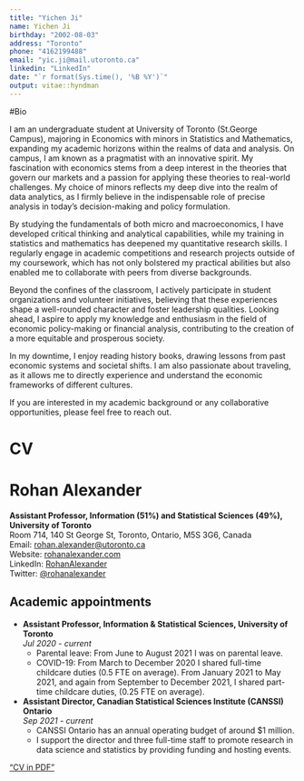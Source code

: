 ```yaml
---
title: "Yichen Ji"
name: Yichen Ji
birthday: "2002-08-03"
address: "Toronto"
phone: "4162199488"
email: "yic.ji@mail.utoronto.ca"
linkedin: "LinkedIn"
date: "`r format(Sys.time(), '%B %Y')`"
output: vitae::hyndman
---
```


#Bio

I am an undergraduate student at University of Toronto (St.George Campus), majoring in Economics with minors in Statistics and Mathematics, expanding my academic horizons within the realms of data and analysis. On campus, I am known as a pragmatist with an innovative spirit. My fascination with economics stems from a deep interest in the theories that govern our markets and a passion for applying these theories to real-world challenges. My choice of minors reflects my deep dive into the realm of data analytics, as I firmly believe in the indispensable role of precise analysis in today's decision-making and policy formulation.

By studying the fundamentals of both micro and macroeconomics, I have developed critical thinking and analytical capabilities, while my training in statistics and mathematics has deepened my quantitative research skills. I regularly engage in academic competitions and research projects outside of my coursework, which has not only bolstered my practical abilities but also enabled me to collaborate with peers from diverse backgrounds.

Beyond the confines of the classroom, I actively participate in student organizations and volunteer initiatives, believing that these experiences shape a well-rounded character and foster leadership qualities. Looking ahead, I aspire to apply my knowledge and enthusiasm in the field of economic policy-making or financial analysis, contributing to the creation of a more equitable and prosperous society.

In my downtime, I enjoy reading history books, drawing lessons from past economic systems and societal shifts. I am also passionate about traveling, as it allows me to directly experience and understand the economic frameworks of different cultures.

If you are interested in my academic background or any collaborative opportunities, please feel free to reach out.

# CV

\newpage

# Rohan Alexander

**Assistant Professor, Information (51%) and Statistical Sciences (49%), University of Toronto**  
Room 714, 140 St George St, Toronto, Ontario, M5S 3G6, Canada  
Email: [rohan.alexander@utoronto.ca](mailto:rohan.alexander@utoronto.ca)  
Website: [rohanalexander.com](https://rohanalexander.com)  
LinkedIn: [RohanAlexander](https://www.linkedin.com/in/rohanalexander)  
Twitter: [@rohanalexander](https://twitter.com/rohanalexander)

## Academic appointments

- **Assistant Professor, Information & Statistical Sciences, University of Toronto**  
  _Jul 2020 - current_  
  - Parental leave: From June to August 2021 I was on parental leave.
  - COVID-19: From March to December 2020 I shared full-time childcare duties (0.5 FTE on average). From January 2021 to May 2021, and again from September to December 2021, I shared part-time childcare duties, (0.25 FTE on average).

- **Assistant Director, Canadian Statistical Sciences Institute (CANSSI) Ontario**  
  _Sep 2021 - current_  
  - CANSSI Ontario has an annual operating budget of around \$1 million.  
  - I support the director and three full-time staff to promote research in data science and statistics by providing funding and hosting events.
  

<a href="index.pdf" target="_blank" class="btn">"CV in PDF"</a>

